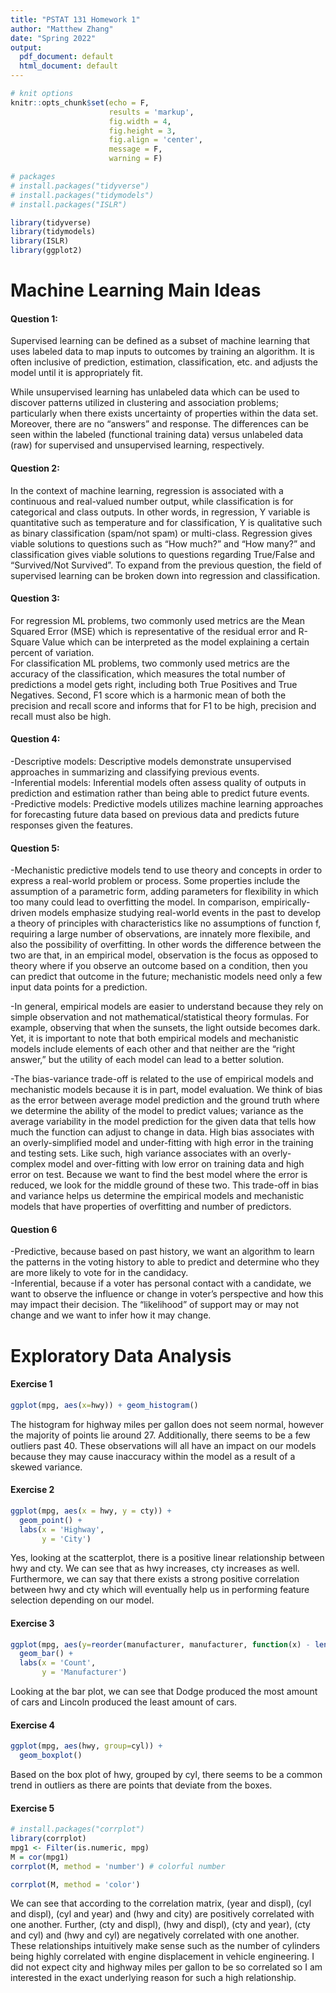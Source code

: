 ```yaml
---
title: "PSTAT 131 Homework 1"
author: "Matthew Zhang"
date: "Spring 2022"
output:
  pdf_document: default
  html_document: default
---
```


```r
# knit options
knitr::opts_chunk$set(echo = F,
                      results = 'markup',
                      fig.width = 4,
                      fig.height = 3,
                      fig.align = 'center',
                      message = F,
                      warning = F)

# packages
# install.packages("tidyverse")
# install.packages("tidymodels")
# install.packages("ISLR")

library(tidyverse)
library(tidymodels)
library(ISLR)
library(ggplot2)
```
\newpage
# Machine Learning Main Ideas
#### Question 1:  
Supervised learning can be defined as a subset of machine learning that uses labeled data to map inputs to outcomes by training an algorithm. It is often inclusive of prediction, estimation, classification, etc. and adjusts the model until it is appropriately fit.  

While unsupervised learning has unlabeled data which can be used to discover patterns utilized in clustering and association problems; particularly when there exists uncertainty of properties within the data set. Moreover, there are no "answers" and response. The differences can be seen within the labeled (functional training data) versus unlabeled data (raw) for supervised and unsupervised learning, respectively. 

#### Question 2:  
In the context of machine learning, regression is associated with a continuous and real-valued number output, while classification is for categorical and class outputs. In other words, in regression, Y variable is quantitative such as temperature and for classification, Y is qualitative such as binary classification (spam/not spam) or multi-class. Regression gives viable solutions to questions such as "How much?" and "How many?" and classification gives viable solutions to questions regarding True/False and "Survived/Not Survived". To expand from the previous question, the field of supervised learning can be broken down into regression and classification. 

#### Question 3:  
For regression ML problems, two commonly used metrics are the Mean Squared Error (MSE) which is representative of the residual error and R-Square Value which can be interpreted as the model explaining a certain percent of variation.  
For classification ML problems, two commonly used metrics are the accuracy of the classification, which measures the total number of predictions a model gets right, including both True Positives and True Negatives. Second, F1 score which is a harmonic mean of both the precision and recall score and informs that for F1 to be high, precision and recall must also be high.

#### Question 4:  
  -Descriptive models: Descriptive models demonstrate unsupervised approaches in summarizing and classifying previous events.  
  -Inferential models: Inferential models often assess quality of outputs in prediction and estimation rather than being able to predict future events.  
  -Predictive models: Predictive models utilizes machine learning approaches for forecasting future data based on previous data and predicts future responses given the features.
 
#### Question 5:  
  -Mechanistic predictive models tend to use theory and concepts in order to express a real-world problem or process. Some properties include the assumption of a parametric form, adding parameters for flexibility in which too many could lead to overfitting the model. In comparison, empirically-driven models emphasize studying real-world events in the past to develop a theory of principles with characteristics like no assumptions of function f, requiring a large number of observations, are innately more flexibile, and also the possibility of overfitting. In other words the difference between the two are that, in an empirical model, observation is the focus as opposed to theory where if you observe an outcome based on a condition, then you can predict that outcome in the future; mechanistic models need only a few input data points for a prediction.
  
  -In general, empirical models are easier to understand because they rely on simple observation and not mathematical/statistical theory formulas. For example, observing that when the sunsets, the light outside becomes dark. Yet, it is important to note that both empirical models and mechanistic models include elements of each other and that neither are the "right answer," but the utility of each model can lead to a better solution. 
  
  -The bias-variance trade-off is related to the use of empirical models and mechanistic models because it is in part, model evaluation. We think of bias as the error between average model prediction and the ground truth where we determine the ability of the model to predict values; variance as the average variability in the model prediction for the given data that tells how much the function can adjust to change in data. High bias associates with an overly-simplified model and under-fitting with high error in the training and testing sets. Like such, high variance associates with an overly-complex model and over-fitting with low error on training data and high error on test. Because we want to find the best model where the error is reduced, we look for the middle ground of these two. This trade-off in bias and variance helps us determine the empirical models and mechanistic models that have properties of overfitting and number of predictors.
  
#### Question 6  
  -Predictive, because based on past history, we want an algorithm to learn the patterns in the voting history to able to predict and determine who they are more likely to vote for in the candidacy.  
  -Inferential, because if a voter has personal contact with a candidate, we want to observe the influence or change in voter's perspective and how this may impact their decision. The "likelihood" of support may or may not change and we want to infer how it may change.


\newpage
# Exploratory Data Analysis
#### Exercise 1
```r
ggplot(mpg, aes(x=hwy)) + geom_histogram()
```
The histogram for highway miles per gallon does not seem normal, however the majority of points lie around 27. Additionally, there seems to be a few outliers past 40. These observations will all have an impact on our models because they may cause inaccuracy within the model as a result of a skewed variance.

#### Exercise 2
```r
ggplot(mpg, aes(x = hwy, y = cty)) + 
  geom_point() +
  labs(x = 'Highway',
       y = 'City')
```
Yes, looking at the scatterplot, there is a positive linear relationship between hwy and cty. We can see that as hwy increases, cty increases as well. Furthermore, we can say that there exists a strong positive correlation between hwy and cty which will eventually help us in performing feature selection depending on our model. 

#### Exercise 3
```r
ggplot(mpg, aes(y=reorder(manufacturer, manufacturer, function(x) - length(x)))) +
  geom_bar() +
  labs(x = 'Count',
       y = 'Manufacturer')
```
Looking at the bar plot, we can see that Dodge produced the most amount of cars and Lincoln produced the least amount of cars.

#### Exercise 4
```r
ggplot(mpg, aes(hwy, group=cyl)) + 
  geom_boxplot()
```
Based on the box plot of hwy, grouped by cyl, there seems to be a common trend in outliers as there are points that deviate from the boxes.

#### Exercise 5
```r
# install.packages("corrplot")
library(corrplot)
mpg1 <- Filter(is.numeric, mpg)
M = cor(mpg1)
corrplot(M, method = 'number') # colorful number
```
```r
corrplot(M, method = 'color')
```
We can see that according to the correlation matrix, (year and displ), (cyl and displ), (cyl and year) and (hwy and city) are positively correlated with one another. Further, (cty and displ), (hwy and displ), (cty and year), (cty and cyl) and (hwy and cyl) are negatively correlated with one another. These relationships intuitively make sense such as the number of cylinders being highly correlated with engine displacement in vehicle engineering. I did not expect city and highway miles per gallon to be so correlated so I am interested in the exact underlying reason for such a high relationship.